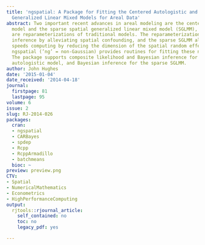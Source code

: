 ```yaml
---
title: 'ngspatial: A Package for Fitting the Centered Autologistic and Sparse Spatial
  Generalized Linear Mixed Models for Areal Data'
abstract: Two important recent advances in areal modeling are the centered autologistic
  model and the sparse spatial generalized linear mixed model (SGLMM), both of which
  are reparameterizations of traditional models. The reparameterizations improve regression
  inference by alleviating spatial confounding, and the sparse SGLMM also greatly
  speeds computing by reducing the dimension of the spatial random effects. Package
  ngspatial (’ng’ = non-Gaussian) provides routines for fitting these new models.
  The package supports composite likelihood and Bayesian inference for the centered
  autologistic model, and Bayesian inference for the sparse SGLMM.
author: John Hughes
date: '2015-01-04'
date_received: '2014-04-18'
journal:
  firstpage: 81
  lastpage: 95
volume: 6
issue: 2
slug: RJ-2014-026
packages:
  cran:
  - ngspatial
  - CARBayes
  - spdep
  - Rcpp
  - RcppArmadillo
  - batchmeans
  bioc: ~
preview: preview.png
CTV:
- Spatial
- NumericalMathematics
- Econometrics
- HighPerformanceComputing
output:
  rjtools::rjournal_article:
    self_contained: no
    toc: no
    legacy_pdf: yes

---
```

